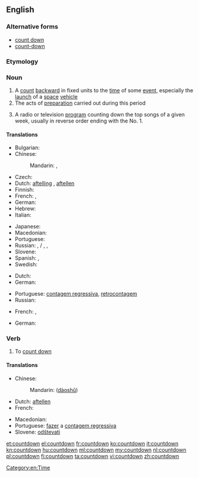 {{also|Countdown}}
==English==
{{wikipedia}}

===Alternative forms===
* [[count down]]
* [[count-down]]

===Etymology===
{{compound|count|down}}

===Noun===
{{en-noun}}

# A [[count]] [[backward]] in fixed units to the [[time]] of some [[event]], especially the [[launch]] of a [[space]] [[vehicle]]
# The acts of [[preparation]] carried out during this period
# {{context|slang}} A radio or television [[program]] counting down the top songs of a given week, usually in reverse order ending with the No. 1.

====Translations====
{{trans-top|a count backward to the time of some event}}
* Bulgarian: {{t-|bg|отброяване|n|tr=otbrojavane}}
* Chinese:
*: Mandarin: {{t|cmn|倒數|sc=Hani}}, {{t|cmn|倒数|tr=dàoshǔ|sc=Hani}}
* Czech: {{t-|cs|odpočítávání|n}}
* Dutch: [[aftelling]] {{f}}, [[aftellen]] {{n}}
* Finnish: {{t+|fi|lähtölaskenta}}
* French: {{t+|fr|compte à rebours|m}}, {{t+|fr|décompte|m}}
* German: {{t+|de|Countdown|m}}
* Hebrew: {{t-|he|ספירה לאחור|f|tr=sfira le'akhor|sc=Hebr}}
* Italian: {{t-|it|conto alla rovescia|m}}
{{trans-mid}}
* Japanese: {{t-|ja|カウントダウン|tr=kauntodaun|sc=Jpan}}
* Macedonian: {{t-|mk|одбројување|n|tr=odbrojúvanje|sc=Cyrl}}
* Portuguese: {{t-|pt|contagem regressiva}}
* Russian: {{t+|ru|отсчёт|m|tr=otsčót|sc=Cyrl}}, {{t-|ru|обратный счёт|tr=obrátnyj sčot|sc=Cyrl}} / {{t-|ru|обратный отсчёт|m|tr=obrátnyj otsčót|sc=Cyrl}}, {{t-|ru|счёт в обратном направлении|m|tr=sčot v obrátnom napravlénii|sc=Cyrl}},
* Slovene: {{t-|sl|odštevanje|n}}
* Spanish: {{t-|es|cuenta atrás|f}} {{qualifier|Spain}}, {{t-|es|cuenta regresiva|f}} {{qualifier|Latin America}}
* Swedish: {{t+|sv|nedräkning|c}}
{{trans-bottom}}

{{trans-top|the acts of preparation carried out during this period}}
* Dutch: {{t-|nl|aftelling|f}}
* German: {{t-|de|Zeitkontrolle|f}}
{{trans-mid}}
* Portuguese: [[contagem regressiva]], [[retrocontagem]] {{f}}
* Russian: {{t-|ru|обратный отсчёт|m|tr=obrátnyj otsčót|sc=Cyrl}}
{{trans-bottom}}

{{trans-top|a radio or television program counting down the top songs of a given week}}
* French: {{t-|fr|hit-parade|m}}, {{t-|fr|top 50|m}}
{{trans-mid}}
* German: {{t+|de|Countdown|m}}
{{trans-bottom}}

===Verb===
{{head|en|verb}}

# {{context|nonstandard}} To [[count down]]

====Translations====
{{trans-top|to count down}}
* Chinese:
*: Mandarin: {{zh-ts|[[倒]][[數]]|[[倒]][[数]]}} ([[dào]][[shǔ]])
* Dutch: [[aftellen]]
* French: {{t+|fr|décompter}}
{{trans-mid}}
* Macedonian: {{t-|mk|одбројува|tr=odbrójuva|sc=Cyrl}}
* Portuguese: [[fazer]] a [[contagem regressiva]]
* Slovene: [[odštevati]]
{{trans-bottom}}

[[Category:en:Time]]

[[et:countdown]]
[[el:countdown]]
[[fr:countdown]]
[[ko:countdown]]
[[it:countdown]]
[[kn:countdown]]
[[hu:countdown]]
[[ml:countdown]]
[[my:countdown]]
[[nl:countdown]]
[[pl:countdown]]
[[fi:countdown]]
[[ta:countdown]]
[[vi:countdown]]
[[zh:countdown]]